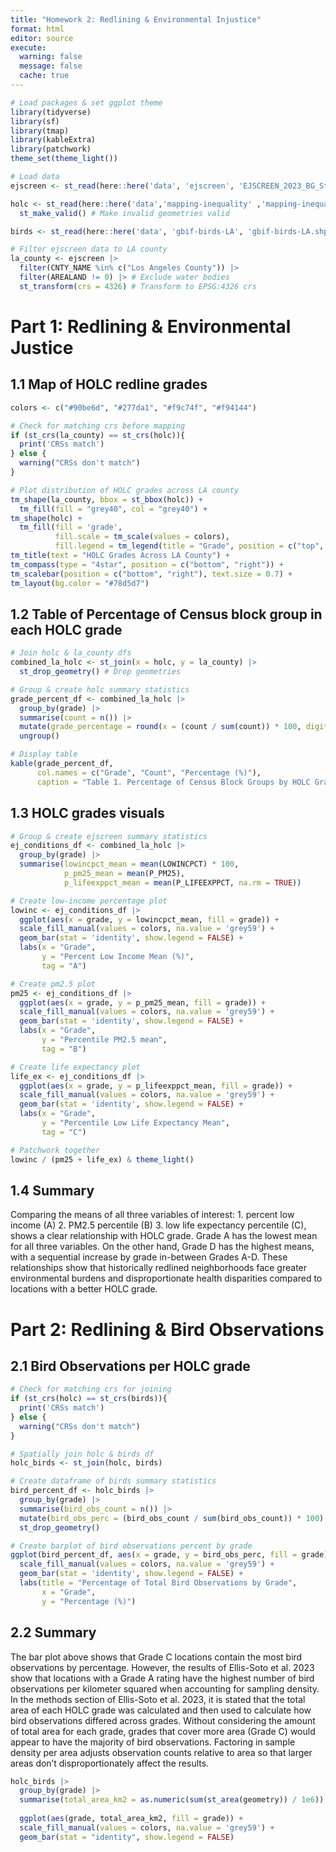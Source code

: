 ```yaml
---
title: "Homework 2: Redlining & Environmental Injustice"
format: html
editor: source
execute: 
  warning: false
  message: false
  cache: true
---
```


```r
# Load packages & set ggplot theme
library(tidyverse)
library(sf)
library(tmap)
library(kableExtra)
library(patchwork)
theme_set(theme_light())
```

```r
# Load data
ejscreen <- st_read(here::here('data', 'ejscreen', 'EJSCREEN_2023_BG_StatePct_with_AS_CNMI_GU_VI.gdb'))

holc <- st_read(here::here('data','mapping-inequality' ,'mapping-inequality-los-angeles.json')) |> 
  st_make_valid() # Make invalid geometries valid

birds <- st_read(here::here('data', 'gbif-birds-LA', 'gbif-birds-LA.shp'))
```

```r
# Filter ejscreen data to LA county
la_county <- ejscreen |> 
  filter(CNTY_NAME %in% c("Los Angeles County")) |> 
  filter(AREALAND != 0) |> # Exclude water bodies 
  st_transform(crs = 4326) # Transform to EPSG:4326 crs
```

# Part 1: Redlining & Environmental Justice

## 1.1 Map of HOLC redline grades
```r
colors <- c("#90be6d", "#277da1", "#f9c74f", "#f94144")
```

```r
# Check for matching crs before mapping
if (st_crs(la_county) == st_crs(holc)){
  print('CRSs match')
} else {
  warning("CRSs don't match")
}

# Plot distribution of HOLC grades across LA county
tm_shape(la_county, bbox = st_bbox(holc)) +
  tm_fill(fill = "grey40", col = "grey40") +
tm_shape(holc) +
  tm_fill(fill = 'grade',
          fill.scale = tm_scale(values = colors),
          fill.legend = tm_legend(title = "Grade", position = c("top", "right"))) +
tm_title(text = "HOLC Grades Across LA County") +
tm_compass(type = "4star", position = c("bottom", "right")) +
tm_scalebar(position = c("bottom", "right"), text.size = 0.7) +
tm_layout(bg.color = "#78d5d7")
```

## 1.2 Table of Percentage of Census block group in each HOLC grade
```r
# Join holc & la_county dfs
combined_la_holc <- st_join(x = holc, y = la_county) |> 
  st_drop_geometry() # Drop geometries

# Group & create holc summary statistics
grade_percent_df <- combined_la_holc |> 
  group_by(grade) |> 
  summarise(count = n()) |> 
  mutate(grade_percentage = round(x = (count / sum(count)) * 100, digits = 2)) |> 
  ungroup()

# Display table
kable(grade_percent_df, 
      col.names = c("Grade", "Count", "Percentage (%)"),
      caption = "Table 1. Percentage of Census Block Groups by HOLC Grade")

```

## 1.3 HOLC grades visuals
```r
# Group & create ejscreen summary statistics
ej_conditions_df <- combined_la_holc |> 
  group_by(grade) |> 
  summarise(lowincpct_mean = mean(LOWINCPCT) * 100,
            p_pm25_mean = mean(P_PM25),
            p_lifeexppct_mean = mean(P_LIFEEXPPCT, na.rm = TRUE))
```

```r
# Create low-income percentage plot
lowinc <- ej_conditions_df |> 
  ggplot(aes(x = grade, y = lowincpct_mean, fill = grade)) +
  scale_fill_manual(values = colors, na.value = 'grey59') +
  geom_bar(stat = 'identity', show.legend = FALSE) +
  labs(x = "Grade",
       y = "Percent Low Income Mean (%)",
       tag = "A")

# Create pm2.5 plot
pm25 <- ej_conditions_df |> 
  ggplot(aes(x = grade, y = p_pm25_mean, fill = grade)) +
  scale_fill_manual(values = colors, na.value = 'grey59') +
  geom_bar(stat = 'identity', show.legend = FALSE) +
  labs(x = "Grade",
       y = "Percentile PM2.5 mean",
       tag = "B")

# Create life expectancy plot
life_ex <- ej_conditions_df |> 
  ggplot(aes(x = grade, y = p_lifeexppct_mean, fill = grade)) +
  scale_fill_manual(values = colors, na.value = 'grey59') +
  geom_bar(stat = 'identity', show.legend = FALSE) +
  labs(x = "Grade",
       y = "Percentile Low Life Expectancy Mean",
       tag = "C")

# Patchwork together
lowinc / (pm25 + life_ex) & theme_light()
```

## 1.4 Summary

Comparing the means of all three variables of interest: 1. percent low income (A) 2. PM2.5 percentile (B) 3. low life expectancy percentile (C), shows a clear relationship with HOLC grade. Grade A has the lowest mean for all three variables. On the other hand, Grade D has the highest means, with a sequential increase by grade in-between Grades A-D. These relationships show that historically redlined neighborhoods face greater environmental burdens and disproportionate health disparities compared to locations with a better HOLC grade. 

# Part 2: Redlining & Bird Observations

## 2.1 Bird Observations per HOLC grade
```r
# Check for matching crs for joining
if (st_crs(holc) == st_crs(birds)){
  print('CRSs match')
} else {
  warning("CRSs don't match")
}

# Spatially join holc & birds df
holc_birds <- st_join(holc, birds)
```

```r
# Create dataframe of birds summary statistics
bird_percent_df <- holc_birds |> 
  group_by(grade) |> 
  summarise(bird_obs_count = n()) |>
  mutate(bird_obs_perc = (bird_obs_count / sum(bird_obs_count)) * 100) |> 
  st_drop_geometry()
```

```r
# Create barplot of bird observations percent by grade
ggplot(bird_percent_df, aes(x = grade, y = bird_obs_perc, fill = grade)) +
  scale_fill_manual(values = colors, na.value = 'grey59') +
  geom_bar(stat = 'identity', show.legend = FALSE) +
  labs(title = "Percentage of Total Bird Observations by Grade",
       x = "Grade",
       y = "Percentage (%)") 
```

## 2.2 Summary

The bar plot above shows that Grade C locations contain the most bird observations by percentage. However, the results of Ellis-Soto et al. 2023 show that locations with a Grade A rating have the highest number of bird observations per kilometer squared when accounting for sampling density. In the methods section of Ellis-Soto et al. 2023, it is stated that the total area of each HOLC grade was calculated and then used to calculate how bird observations differed across grades. Without considering the amount of total area for each grade, grades that cover more area (Grade C) would appear to have the majority of bird observations. Factoring in sample density per area adjusts observation counts relative to area so that larger areas don't disproportionately affect the results. 

```r
holc_birds |> 
  group_by(grade) |> 
  summarise(total_area_km2 = as.numeric(sum(st_area(geometry)) / 1e6)) |> 
  
  ggplot(aes(grade, total_area_km2, fill = grade)) +
  scale_fill_manual(values = colors, na.value = 'grey59') +
  geom_bar(stat = "identity", show.legend = FALSE) 
```

